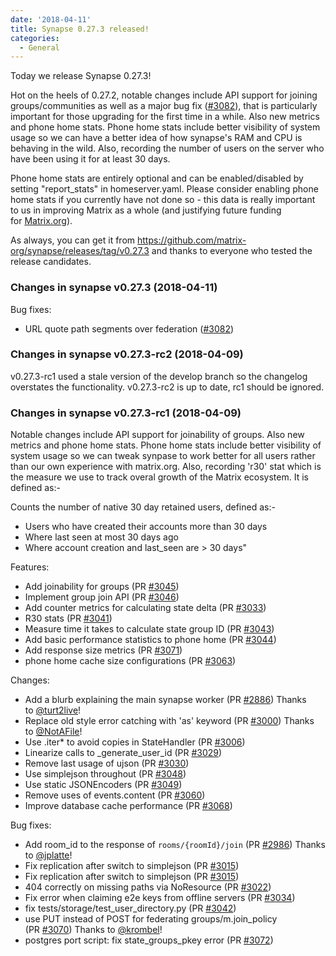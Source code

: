```yaml
---
date: '2018-04-11'
title: Synapse 0.27.3 released!
categories:
  - General
---
```


Today we release Synapse 0.27.3!

Hot on the heels of 0.27.2, notable changes include API support for joining groups/communities as well as a major bug fix (<a class="issue-link js-issue-link" href="https://github.com/matrix-org/synapse/pull/3082" data-error-text="Failed to load issue title" data-id="312859684" data-permission-text="Issue title is private" data-url="https://github.com/matrix-org/synapse/issues/3082">#3082</a>), that is particularly important for those upgrading for the first time in a while. Also new metrics and phone home stats. Phone home stats include better visibility of system usage so we can have a better idea of how synapse's RAM and CPU is behaving in the wild. Also, recording the number of users on the server who have been using it for at least 30 days.

Phone home stats are entirely optional and can be enabled/disabled by setting "<span class="s1">report_</span><span class="s2">stat</span><span class="s1">s" in homeserver.yaml. </span>Please consider enabling phone home stats if you currently have not done so - this data is really important to us in improving Matrix as a whole (and justifying future funding for <a class="linkified" href="http://matrix.org/" target="_blank" rel="noopener">Matrix.org</a>).

As always, you can get it from <a href="https://github.com/matrix-org/synapse/releases/tag/v0.27.3">https://github.com/matrix-org/synapse/releases/tag/v0.27.3</a> and thanks to everyone who tested the release candidates.
<h3>Changes in synapse v0.27.3 (2018-04-11)</h3>
Bug fixes:
<ul>
 	<li>URL quote path segments over federation (<a class="issue-link js-issue-link" href="https://github.com/matrix-org/synapse/pull/3082" data-error-text="Failed to load issue title" data-id="312859684" data-permission-text="Issue title is private" data-url="https://github.com/matrix-org/synapse/issues/3082">#3082</a>)</li>
</ul>
<h3>Changes in synapse v0.27.3-rc2 (2018-04-09)</h3>
v0.27.3-rc1 used a stale version of the develop branch so the changelog overstates
the functionality. v0.27.3-rc2 is up to date, rc1 should be ignored.
<h3>Changes in synapse v0.27.3-rc1 (2018-04-09)</h3>
Notable changes include API support for joinability of groups. Also new metrics
and phone home stats. Phone home stats include better visibility of system usage
so we can tweak synpase to work better for all users rather than our own experience
with matrix.org. Also, recording 'r30' stat which is the measure we use to track
overal growth of the Matrix ecosystem. It is defined as:-

Counts the number of native 30 day retained users, defined as:-
* Users who have created their accounts more than 30 days
* Where last seen at most 30 days ago
* Where account creation and last_seen are &gt; 30 days"

Features:
<ul>
 	<li>Add joinability for groups (PR <a class="issue-link js-issue-link" href="https://github.com/matrix-org/synapse/pull/3045" data-error-text="Failed to load issue title" data-id="309358488" data-permission-text="Issue title is private" data-url="https://github.com/matrix-org/synapse/issues/3045">#3045</a>)</li>
 	<li>Implement group join API (PR <a class="issue-link js-issue-link" href="https://github.com/matrix-org/synapse/pull/3046" data-error-text="Failed to load issue title" data-id="309437433" data-permission-text="Issue title is private" data-url="https://github.com/matrix-org/synapse/issues/3046">#3046</a>)</li>
 	<li>Add counter metrics for calculating state delta (PR <a class="issue-link js-issue-link" href="https://github.com/matrix-org/synapse/pull/3033" data-error-text="Failed to load issue title" data-id="308901076" data-permission-text="Issue title is private" data-url="https://github.com/matrix-org/synapse/issues/3033">#3033</a>)</li>
 	<li>R30 stats (PR <a class="issue-link js-issue-link" href="https://github.com/matrix-org/synapse/pull/3041" data-error-text="Failed to load issue title" data-id="309293623" data-permission-text="Issue title is private" data-url="https://github.com/matrix-org/synapse/issues/3041">#3041</a>)</li>
 	<li>Measure time it takes to calculate state group ID (PR <a class="issue-link js-issue-link" href="https://github.com/matrix-org/synapse/pull/3043" data-error-text="Failed to load issue title" data-id="309312509" data-permission-text="Issue title is private" data-url="https://github.com/matrix-org/synapse/issues/3043">#3043</a>)</li>
 	<li>Add basic performance statistics to phone home (PR <a class="issue-link js-issue-link" href="https://github.com/matrix-org/synapse/pull/3044" data-error-text="Failed to load issue title" data-id="309323226" data-permission-text="Issue title is private" data-url="https://github.com/matrix-org/synapse/issues/3044">#3044</a>)</li>
 	<li>Add response size metrics (PR <a class="issue-link js-issue-link" href="https://github.com/matrix-org/synapse/pull/3071" data-error-text="Failed to load issue title" data-id="311954815" data-permission-text="Issue title is private" data-url="https://github.com/matrix-org/synapse/issues/3071">#3071</a>)</li>
 	<li>phone home cache size configurations (PR <a class="issue-link js-issue-link" href="https://github.com/matrix-org/synapse/pull/3063" data-error-text="Failed to load issue title" data-id="311248683" data-permission-text="Issue title is private" data-url="https://github.com/matrix-org/synapse/issues/3063">#3063</a>)</li>
</ul>
Changes:
<ul>
 	<li>Add a blurb explaining the main synapse worker (PR <a class="issue-link js-issue-link" href="https://github.com/matrix-org/synapse/pull/2886" data-error-text="Failed to load issue title" data-id="298059141" data-permission-text="Issue title is private" data-url="https://github.com/matrix-org/synapse/issues/2886">#2886</a>) Thanks to <a class="user-mention" href="https://github.com/turt2live" data-hovercard-user-id="1190097">@turt2live</a>!</li>
 	<li>Replace old style error catching with 'as' keyword (PR <a class="issue-link js-issue-link" href="https://github.com/matrix-org/synapse/pull/3000" data-error-text="Failed to load issue title" data-id="305290730" data-permission-text="Issue title is private" data-url="https://github.com/matrix-org/synapse/issues/3000">#3000</a>) Thanks to <a class="user-mention" href="https://github.com/NotAFile" data-hovercard-user-id="5447747">@NotAFile</a>!</li>
 	<li>Use .iter* to avoid copies in StateHandler (PR <a class="issue-link js-issue-link" href="https://github.com/matrix-org/synapse/pull/3006" data-error-text="Failed to load issue title" data-id="305656885" data-permission-text="Issue title is private" data-url="https://github.com/matrix-org/synapse/issues/3006">#3006</a>)</li>
 	<li>Linearize calls to _generate_user_id (PR <a class="issue-link js-issue-link" href="https://github.com/matrix-org/synapse/pull/3029" data-error-text="Failed to load issue title" data-id="308526745" data-permission-text="Issue title is private" data-url="https://github.com/matrix-org/synapse/issues/3029">#3029</a>)</li>
 	<li>Remove last usage of ujson (PR <a class="issue-link js-issue-link" href="https://github.com/matrix-org/synapse/pull/3030" data-error-text="Failed to load issue title" data-id="308552644" data-permission-text="Issue title is private" data-url="https://github.com/matrix-org/synapse/issues/3030">#3030</a>)</li>
 	<li>Use simplejson throughout (PR <a class="issue-link js-issue-link" href="https://github.com/matrix-org/synapse/pull/3048" data-error-text="Failed to load issue title" data-id="309920407" data-permission-text="Issue title is private" data-url="https://github.com/matrix-org/synapse/issues/3048">#3048</a>)</li>
 	<li>Use static JSONEncoders (PR <a class="issue-link js-issue-link" href="https://github.com/matrix-org/synapse/pull/3049" data-error-text="Failed to load issue title" data-id="309920728" data-permission-text="Issue title is private" data-url="https://github.com/matrix-org/synapse/issues/3049">#3049</a>)</li>
 	<li>Remove uses of events.content (PR <a class="issue-link js-issue-link" href="https://github.com/matrix-org/synapse/pull/3060" data-error-text="Failed to load issue title" data-id="311128650" data-permission-text="Issue title is private" data-url="https://github.com/matrix-org/synapse/issues/3060">#3060</a>)</li>
 	<li>Improve database cache performance (PR <a class="issue-link js-issue-link" href="https://github.com/matrix-org/synapse/pull/3068" data-error-text="Failed to load issue title" data-id="311658915" data-permission-text="Issue title is private" data-url="https://github.com/matrix-org/synapse/issues/3068">#3068</a>)</li>
</ul>
Bug fixes:
<ul>
 	<li>Add room_id to the response of <code>rooms/{roomId}/join</code> (PR <a class="issue-link js-issue-link" href="https://github.com/matrix-org/synapse/pull/2986" data-error-text="Failed to load issue title" data-id="304772714" data-permission-text="Issue title is private" data-url="https://github.com/matrix-org/synapse/issues/2986">#2986</a>) Thanks to <a class="user-mention" href="https://github.com/jplatte" data-hovercard-user-id="951129">@jplatte</a>!</li>
 	<li>Fix replication after switch to simplejson (PR <a class="issue-link js-issue-link" href="https://github.com/matrix-org/synapse/pull/3015" data-error-text="Failed to load issue title" data-id="306553712" data-permission-text="Issue title is private" data-url="https://github.com/matrix-org/synapse/issues/3015">#3015</a>)</li>
 	<li>Fix replication after switch to simplejson (PR <a class="issue-link js-issue-link" href="https://github.com/matrix-org/synapse/pull/3015" data-error-text="Failed to load issue title" data-id="306553712" data-permission-text="Issue title is private" data-url="https://github.com/matrix-org/synapse/issues/3015">#3015</a>)</li>
 	<li>404 correctly on missing paths via NoResource (PR <a class="issue-link js-issue-link" href="https://github.com/matrix-org/synapse/pull/3022" data-error-text="Failed to load issue title" data-id="307976332" data-permission-text="Issue title is private" data-url="https://github.com/matrix-org/synapse/issues/3022">#3022</a>)</li>
 	<li>Fix error when claiming e2e keys from offline servers (PR <a class="issue-link js-issue-link" href="https://github.com/matrix-org/synapse/pull/3034" data-error-text="Failed to load issue title" data-id="309039857" data-permission-text="Issue title is private" data-url="https://github.com/matrix-org/synapse/issues/3034">#3034</a>)</li>
 	<li>fix tests/storage/test_user_directory.py (PR <a class="issue-link js-issue-link" href="https://github.com/matrix-org/synapse/pull/3042" data-error-text="Failed to load issue title" data-id="309299280" data-permission-text="Issue title is private" data-url="https://github.com/matrix-org/synapse/issues/3042">#3042</a>)</li>
 	<li>use PUT instead of POST for federating groups/m.join_policy (PR <a class="issue-link js-issue-link" href="https://github.com/matrix-org/synapse/pull/3070" data-error-text="Failed to load issue title" data-id="311932835" data-permission-text="Issue title is private" data-url="https://github.com/matrix-org/synapse/issues/3070">#3070</a>) Thanks to <a class="user-mention" href="https://github.com/krombel" data-hovercard-user-id="11167142">@krombel</a>!</li>
 	<li>postgres port script: fix state_groups_pkey error (PR <a class="issue-link js-issue-link" href="https://github.com/matrix-org/synapse/pull/3072" data-error-text="Failed to load issue title" data-id="311965025" data-permission-text="Issue title is private" data-url="https://github.com/matrix-org/synapse/issues/3072">#3072</a>)</li>
</ul>